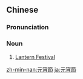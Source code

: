 {{also|元宵节}}
==Chinese==
{{zh-forms|s=元宵节|type=21}}
{{wikipedia|lang=zh}}

===Pronunciation===
{{zh-pron
|m=Yuánxiāojié
|c=jyun4 siu1 zit3
|md=nguòng-siĕu-cáik
|mn=goân-siau-cheh/goân-siau-choeh
|w=3nyyoe xiau jiq
|cat=n
}}

===Noun===
{{zh-noun}}

# [[w:Lantern Festival|Lantern Festival]]
#: {{zh-x|元宵節 賞 花燈 是 約定俗成 的 習俗。|It is customary to put up lanterns during the '''Lantern Festival'''.}}

{{zh-cat|Holidays}}

[[zh-min-nan:元宵節]]
[[ja:元宵節]]